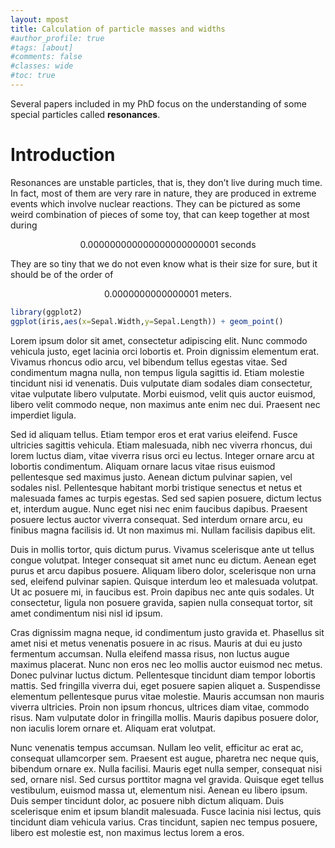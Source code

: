 ```yaml
---
layout: mpost 
title: Calculation of particle masses and widths 
#author_profile: true
#tags: [about]
#comments: false
#classes: wide
#toc: true
---
```



Several papers included in my PhD focus on the understanding of some special particles called **resonances**.

# Introduction
Resonances are unstable particles, that is, they don't live during much time.
In fact, most of them are very rare in nature, they are produced in extreme events which involve nuclear reactions.
They can be pictured as some weird combination of pieces of some toy, that can keep together at most during 

$$0.000000000000000000000001~\text{seconds}$$

They are so tiny that we do not even know what is their size for sure, but it should be of the order of

$$0.0000000000000001~\text{meters.}$$

```r
library(ggplot2)
ggplot(iris,aes(x=Sepal.Width,y=Sepal.Length)) + geom_point()
```

Lorem ipsum dolor sit amet, consectetur adipiscing elit. Nunc commodo vehicula justo, eget lacinia orci lobortis et. Proin dignissim elementum erat. Vivamus rhoncus odio arcu, vel bibendum tellus egestas vitae. Sed condimentum magna nulla, non tempus ligula sagittis id. Etiam molestie tincidunt nisi id venenatis. Duis vulputate diam sodales diam consectetur, vitae vulputate libero vulputate. Morbi euismod, velit quis auctor euismod, libero velit commodo neque, non maximus ante enim nec dui. Praesent nec imperdiet ligula.

Sed id aliquam tellus. Etiam tempor eros et erat varius eleifend. Fusce ultricies sagittis vehicula. Etiam malesuada, nibh nec viverra rhoncus, dui lorem luctus diam, vitae viverra risus orci eu lectus. Integer ornare arcu at lobortis condimentum. Aliquam ornare lacus vitae risus euismod pellentesque sed maximus justo. Aenean dictum pulvinar sapien, vel sodales nisl. Pellentesque habitant morbi tristique senectus et netus et malesuada fames ac turpis egestas. Sed sed sapien posuere, dictum lectus et, interdum augue. Nunc eget nisi nec enim faucibus dapibus. Praesent posuere lectus auctor viverra consequat. Sed interdum ornare arcu, eu finibus magna facilisis id. Ut non maximus mi. Nullam facilisis dapibus elit.

Duis in mollis tortor, quis dictum purus. Vivamus scelerisque ante ut tellus congue volutpat. Integer consequat sit amet nunc eu dictum. Aenean eget purus et arcu dapibus posuere. Aliquam libero dolor, scelerisque non urna sed, eleifend pulvinar sapien. Quisque interdum leo et malesuada volutpat. Ut ac posuere mi, in faucibus est. Proin dapibus nec ante quis sodales. Ut consectetur, ligula non posuere gravida, sapien nulla consequat tortor, sit amet condimentum nisi nisl id ipsum.

Cras dignissim magna neque, id condimentum justo gravida et. Phasellus sit amet nisi et metus venenatis posuere in ac risus. Mauris at dui eu justo fermentum accumsan. Nulla eleifend massa risus, non luctus augue maximus placerat. Nunc non eros nec leo mollis auctor euismod nec metus. Donec pulvinar luctus dictum. Pellentesque tincidunt diam tempor lobortis mattis. Sed fringilla viverra dui, eget posuere sapien aliquet a. Suspendisse elementum pellentesque purus vitae molestie. Mauris accumsan non mauris viverra ultricies. Proin non ipsum rhoncus, ultrices diam vitae, commodo risus. Nam vulputate dolor in fringilla mollis. Mauris dapibus posuere dolor, non iaculis lorem ornare et. Aliquam erat volutpat.

Nunc venenatis tempus accumsan. Nullam leo velit, efficitur ac erat ac, consequat ullamcorper sem. Praesent est augue, pharetra nec neque quis, bibendum ornare ex. Nulla facilisi. Mauris eget nulla semper, consequat nisi sed, ornare nisl. Sed cursus porttitor magna vel gravida. Quisque eget tellus vestibulum, euismod massa ut, elementum nisi. Aenean eu libero ipsum. Duis semper tincidunt dolor, ac posuere nibh dictum aliquam. Duis scelerisque enim et ipsum blandit malesuada. Fusce lacinia nisi lectus, quis tincidunt diam vehicula varius. Cras tincidunt, sapien nec tempus posuere, libero est molestie est, non maximus lectus lorem a eros. 
